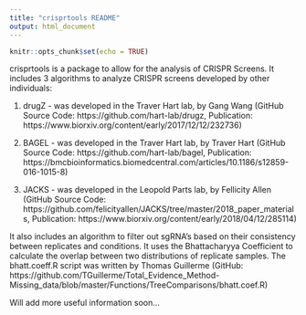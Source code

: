 ```yaml
---
title: "crisprtools README"
output: html_document
---
```


```r
knitr::opts_chunk$set(echo = TRUE)
```

crisprtools is a package to allow for the analysis of CRISPR Screens.
It includes 3 algorithms to analyze CRISPR screens developed by other individuals:

1. drugZ - was developed in the Traver Hart lab, by Gang Wang 
(GitHub Source Code: https://github.com/hart-lab/drugz, Publication: https://www.biorxiv.org/content/early/2017/12/12/232736)

2. BAGEL - was developed in the Traver Hart lab, by Traver Hart 
(GitHub Source Code: https://github.com/hart-lab/bagel, Publication: https://bmcbioinformatics.biomedcentral.com/articles/10.1186/s12859-016-1015-8)

3. JACKS - was developed in the Leopold Parts lab, by Fellicity Allen 
(GitHub Source Code: https://github.com/felicityallen/JACKS/tree/master/2018_paper_materials, Publication: https://www.biorxiv.org/content/early/2018/04/12/285114)

It also includes an algorithm to filter out sgRNA's based on their consistency between replicates and conditions. It uses the Bhattacharyya Coefficient to calculate the overlap between two distributions of replicate samples. The bhatt.coeff.R script was written by Thomas Guillerme (GitHub: https://github.com/TGuillerme/Total_Evidence_Method-Missing_data/blob/master/Functions/TreeComparisons/bhatt.coef.R)

Will add more useful information soon...
